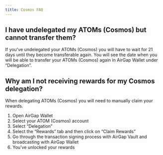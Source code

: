 ```yaml
---
title: Cosmos FAQ
---
```


## I have undelegated my ATOMs (Cosmos) but cannot transfer them?

If you’ve undelegated your ATOMs (Cosmos) you will have to wait for 21 days until they become transferable again. You will see the date when you will be able to transfer your ATOMs (Cosmos) again in AirGap Wallet under “Delegation”.

## Why am I not receiving rewards for my Cosmos delegation?

When delegating ATOMs (Cosmos) you will need to manually claim your rewards.

1. Open AirGap Wallet
2. Select your ATOM (Cosmos) account
3. Select “Delegation”
4. Select the “Rewards” tab and then click on “Claim Rewards”
5. Go through the transaction signing process with AirGap Vault and broadcasting with AirGap Wallet
6. You’ve unlocked your rewards